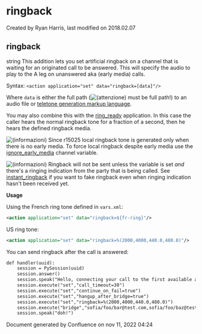 
# ringback 

 Created by  Ryan Harris, last modified on 2018.02.07

## ringback

string This addition lets you set artificial ringback on a channel that is waiting for an originated call to be answered. This will specify the audio to play to the A leg on unanswered aka (early media) calls.

Syntax: `<action application="set" data="ringback=[data]"/>`

Where `data` is either the full path (![(attenzione)](/images/icons/emoticons/warning.svg) must be full path!) to an audio file or [teletone generation markup language](../FreeSWITCH-Explained/Modules/mod-dptools/mod-dptools:-gentones/TGML_6586573.mdx#lua).

You may also combine this with the [ring\_ready](../FreeSWITCH-Explained/Modules/mod-dptools/6586994.mdx#about) application. In this case the caller hears the normal ringback tone for a fraction of a second, then he hears the defined ringback media.

![(informazioni)](/images/icons/emoticons/information.svg) Since r15025 local ringback tone is generated only when there is no early media. To force local ringback despite early media use the [ignore\_early\_media](../FreeSWITCH-Explained/Dialplan/Variables-Master-List_16352570.mdx#ignore_early_media) channel variable.

![(informazioni)](/images/icons/emoticons/information.svg) Ringback will not be sent unless the variable is set _and_ there's a ringing indication from the party that is being called. See [instant\_ringback](../FreeSWITCH-Explained/Dialplan/Variables-Master-List_16352570.mdx#instant_ringback) if you want to fake ringback even when ringing indication hasn't been received yet.

**Usage**

Using the French ring tone defined in `vars.xml`:

```xml
<action application="set" data="ringback=${fr-ring}"/>
```

US ring tone:

```xml
<action application="set" data="ringback=%(2000,4000,440.0,480.0)"/>
```

You can send ringback after the call is answered:

```xml
def handler(uuid):
    session = PySession(uuid)
    session.answer()
    session.speak("Hello, connecting your call to the first available agent")
    session.execute("set","call_timeout=30")
    session.execute("set","continue_on_fail=true")
    session.execute("set","hangup_after_bridge=true")
    session.execute("set","ringback=%(2000,4000,440.0,480.0)")
    session.execute("bridge","sofia/foo/bar@test.com,sofia/foo/baz@test2.com:5070")
    session.speak("doh!")
```

Document generated by Confluence on nov 11, 2022 04:24
